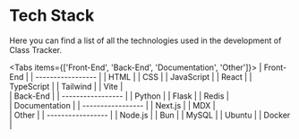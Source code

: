 
# Tech Stack

Here you can find a list of all the technologies used in the development of Class Tracker.

<Tabs items={['Front-End', 'Back-End', 'Documentation', 'Other']}>
  <Tab>
    | Front-End         |
    | ----------------- |
    | HTML              |
    | CSS               |
    | JavaScript        |
    | React             |
    | TypeScript        |
    | Tailwind          |
    | Vite              |
  </Tab>  
  <Tab>
    | Back-End          |
    | ----------------- |
    | Python            |
    | Flask             |
    | Redis             |
  </Tab>  
  <Tab>
    | Documentation     |
    | ----------------- |
    | Next.js           |
    | MDX               |
  </Tab>  
  <Tab>
    | Other             |
    | ----------------- |
    | Node.js           |
    | Bun               |
    | MySQL             |
    | Ubuntu            |
    | Docker            |
  </Tab>
</Tabs>